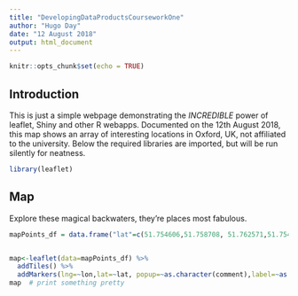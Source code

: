 ```yaml
---
title: "DevelopingDataProductsCourseworkOne"
author: "Hugo Day"
date: "12 August 2018"
output: html_document
---
```


```r
knitr::opts_chunk$set(echo = TRUE)
```

## Introduction

This is just a simple webpage demonstrating the *INCREDIBLE* power of leaflet, Shiny and other R webapps. Documented on the 12th August 2018, this map shows an array of interesting locations in Oxford, UK, not affiliated to the university. Below the required libraries are imported, but will be run silently for neatness.

```r
library(leaflet)
```

## Map

Explore these magical backwaters, they're places most fabulous.


```r
mapPoints_df = data.frame("lat"=c(51.754606,51.758708, 51.762571,51.754654),"lon"=c(-1.255524,-1.254935, -1.275148, -1.252870 ),placeName=c("BlackWell's Bookshoop","Pitt Rivers Museum","Port Meadow","The Turf Tavern"),comment=c("The best book basement in the world","Victorian eclectic plays at museum","The best kept piece of greenery in Oxford","Beer and food in a hidden corner of Oxford"))


map<-leaflet(data=mapPoints_df) %>%
  addTiles() %>%
  addMarkers(lng=~lon,lat=~lat, popup=~as.character(comment),label=~as.character(placeName))
map  # print something pretty
```


